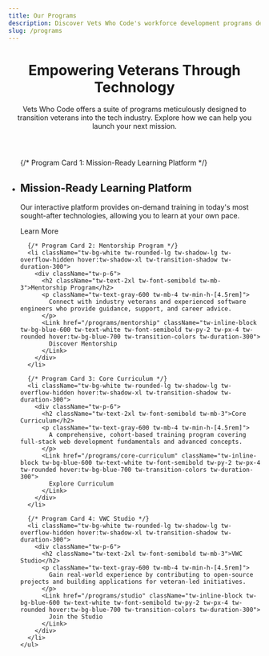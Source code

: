```yaml
---
title: Our Programs
description: Discover Vets Who Code's workforce development programs designed to equip veterans with technical skills for new careers.
slug: /programs
---
```



<div className="tw-container tw-mx-auto tw-px-4 tw-py-8 md:tw-py-12">
  <header className="tw-mb-8 md:tw-mb-12">
    <h1 className="tw-text-4xl tw-font-bold tw-text-center tw-mb-4">Empowering Veterans Through Technology</h1>
    <p className="tw-text-lg tw-text-center tw-text-gray-700">
      Vets Who Code offers a suite of programs meticulously designed to transition veterans into the tech industry. Explore how we can help you launch your next mission.
    </p>
  </header>

  <nav aria-label="Programs Navigation">
    <ul className="tw-grid tw-grid-cols-1 md:tw-grid-cols-2 lg:tw-grid-cols-4 tw-gap-6">
      {/* Program Card 1: Mission-Ready Learning Platform */}
      <li className="tw-bg-white tw-rounded-lg tw-shadow-lg tw-overflow-hidden hover:tw-shadow-xl tw-transition-shadow tw-duration-300">
        <div className="tw-p-6">
          <h2 className="tw-text-2xl tw-font-semibold tw-mb-3">Mission-Ready Learning Platform</h2>
          <p className="tw-text-gray-600 tw-mb-4 tw-min-h-[4.5rem]">
            Our interactive platform provides on-demand training in today's most sought-after technologies, allowing you to learn at your own pace.
          </p>
          <Link href="/programs/mission-ready" className="tw-inline-block tw-bg-blue-600 tw-text-white tw-font-semibold tw-py-2 tw-px-4 tw-rounded hover:tw-bg-blue-700 tw-transition-colors tw-duration-300">
            Learn More
          </Link>
        </div>
      </li>

      {/* Program Card 2: Mentorship Program */}
      <li className="tw-bg-white tw-rounded-lg tw-shadow-lg tw-overflow-hidden hover:tw-shadow-xl tw-transition-shadow tw-duration-300">
        <div className="tw-p-6">
          <h2 className="tw-text-2xl tw-font-semibold tw-mb-3">Mentorship Program</h2>
          <p className="tw-text-gray-600 tw-mb-4 tw-min-h-[4.5rem]">
            Connect with industry veterans and experienced software engineers who provide guidance, support, and career advice.
          </p>
          <Link href="/programs/mentorship" className="tw-inline-block tw-bg-blue-600 tw-text-white tw-font-semibold tw-py-2 tw-px-4 tw-rounded hover:tw-bg-blue-700 tw-transition-colors tw-duration-300">
            Discover Mentorship
          </Link>
        </div>
      </li>

      {/* Program Card 3: Core Curriculum */}
      <li className="tw-bg-white tw-rounded-lg tw-shadow-lg tw-overflow-hidden hover:tw-shadow-xl tw-transition-shadow tw-duration-300">
        <div className="tw-p-6">
          <h2 className="tw-text-2xl tw-font-semibold tw-mb-3">Core Curriculum</h2>
          <p className="tw-text-gray-600 tw-mb-4 tw-min-h-[4.5rem]">
            A comprehensive, cohort-based training program covering full-stack web development fundamentals and advanced concepts.
          </p>
          <Link href="/programs/core-curriculum" className="tw-inline-block tw-bg-blue-600 tw-text-white tw-font-semibold tw-py-2 tw-px-4 tw-rounded hover:tw-bg-blue-700 tw-transition-colors tw-duration-300">
            Explore Curriculum
          </Link>
        </div>
      </li>

      {/* Program Card 4: VWC Studio */}
      <li className="tw-bg-white tw-rounded-lg tw-shadow-lg tw-overflow-hidden hover:tw-shadow-xl tw-transition-shadow tw-duration-300">
        <div className="tw-p-6">
          <h2 className="tw-text-2xl tw-font-semibold tw-mb-3">VWC Studio</h2>
          <p className="tw-text-gray-600 tw-mb-4 tw-min-h-[4.5rem]">
            Gain real-world experience by contributing to open-source projects and building applications for veteran-led initiatives.
          </p>
          <Link href="/programs/studio" className="tw-inline-block tw-bg-blue-600 tw-text-white tw-font-semibold tw-py-2 tw-px-4 tw-rounded hover:tw-bg-blue-700 tw-transition-colors tw-duration-300">
            Join the Studio
          </Link>
        </div>
      </li>
    </ul>
  </nav>
</div>
